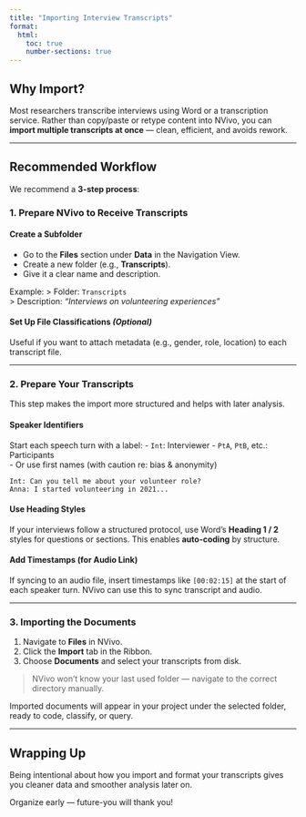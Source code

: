 ```yaml
---
title: "Importing Interview Transcripts"
format:
  html:
    toc: true
    number-sections: true
---
```


## Why Import?

Most researchers transcribe interviews using Word or a transcription service. Rather than copy/paste or retype content into NVivo, you can **import multiple transcripts at once** — clean, efficient, and avoids rework.

---

## Recommended Workflow

We recommend a **3-step process**:

### 1. Prepare NVivo to Receive Transcripts

#### Create a Subfolder
- Go to the **Files** section under **Data** in the Navigation View.
- Create a new folder (e.g., **Transcripts**).
- Give it a clear name and description.

Example:
> Folder: `Transcripts`  
> Description: *“Interviews on volunteering experiences”*

#### Set Up File Classifications *(Optional)*
Useful if you want to attach metadata (e.g., gender, role, location) to each transcript file.

---

### 2. Prepare Your Transcripts

This step makes the import more structured and helps with later analysis.

#### Speaker Identifiers
Start each speech turn with a label:
- `Int`: Interviewer
- `PtA`, `PtB`, etc.: Participants  
- Or use first names (with caution re: bias & anonymity)

```text
Int: Can you tell me about your volunteer role?
Anna: I started volunteering in 2021...
```

#### Use Heading Styles
If your interviews follow a structured protocol, use Word’s **Heading 1 / 2** styles for questions or sections. This enables **auto-coding** by structure.

#### Add Timestamps (for Audio Link)
If syncing to an audio file, insert timestamps like `[00:02:15]` at the start of each speaker turn. NVivo can use this to sync transcript and audio.

---

### 3. Importing the Documents

1. Navigate to **Files** in NVivo.
2. Click the **Import** tab in the Ribbon.
3. Choose **Documents** and select your transcripts from disk.

> NVivo won’t know your last used folder — navigate to the correct directory manually.

Imported documents will appear in your project under the selected folder, ready to code, classify, or query.

---

## Wrapping Up

Being intentional about how you import and format your transcripts gives you cleaner data and smoother analysis later on.

::: {.callout-tip}
Organize early — future-you will thank you!
:::

